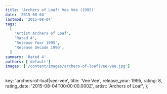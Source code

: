 ```yaml
---
title: 'Archers of Loaf: Vee Vee (1995)'
date: '2015-08-04'
lastmod: '2015-08-04'
tags:
  [
    'Artist Archers of Loaf',
    'Rated 4',
    'Release Year 1995',
    'Release Decade 1990',
  ]
summary: 'Rated 4'
authors: ['default']
images: ['/content/images/archers-of-loaf|vee-vee.jpg']
---
```


  key: 'archers-of-loaf|vee-vee',
  title: 'Vee Vee',
  release_year: 1995,
  rating: 8,
  rating_date: '2015-08-04T00:00:00.000Z',
  artist: 'Archers of Loaf',
};

<MusicRating data={data} />

